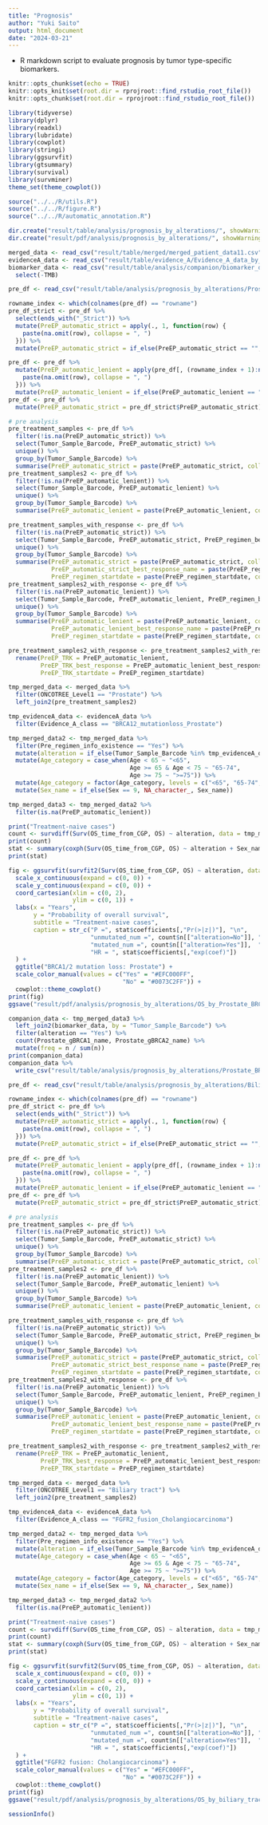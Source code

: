 ---
title: "Prognosis"
author: "Yuki Saito"
output: html_document
date: "2024-03-21"
---

- R markdown script to evaluate prognosis by tumor type-specific biomarkers.

```{r setup, include=FALSE, message=FALSE, warning=FALSE}
knitr::opts_chunk$set(echo = TRUE)
knitr::opts_knit$set(root.dir = rprojroot::find_rstudio_root_file())
knitr::opts_chunk$set(root.dir = rprojroot::find_rstudio_root_file())
```

```{r library, message=FALSE, warning=FALSE}
library(tidyverse)
library(dplyr)
library(readxl)
library(lubridate)
library(cowplot)
library(stringi)
library(ggsurvfit)
library(gtsummary)
library(survival)
library(survminer)
theme_set(theme_cowplot())
```

```{r source}
source("../../R/utils.R")
source("../../R/figure.R")
source("../../R/automatic_annotation.R")
```

```{r directory}
dir.create("result/table/analysis/prognosis_by_alterations/", showWarnings = FALSE)
dir.create("result/pdf/analysis/prognosis_by_alterations/", showWarnings = FALSE)
```

```{r read data}
merged_data <- read_csv("result/table/merged/merged_patient_data11.csv", na = "")
evidenceA_data <- read_csv("result/table/evidence_A/Evidence_A_data_by_alteration_with_treatment.csv") 
biomarker_data <- read_csv("result/table/analysis/companion/biomarker_data.csv", na = "") %>% 
  select(-TMB)
```

```{r BRCA prostate, message=FALSE, warning=FALSE, error=FALSE}
pre_df <- read_csv("result/table/analysis/prognosis_by_alterations/Prostate_BRCA_pre_treatment_data_automatic_annotation.csv", na = "")

rowname_index <- which(colnames(pre_df) == "rowname")
pre_df_strict <- pre_df %>% 
  select(ends_with("_Strict")) %>% 
  mutate(PreEP_automatic_strict = apply(., 1, function(row) {
    paste(na.omit(row), collapse = ", ")
  })) %>% 
  mutate(PreEP_automatic_strict = if_else(PreEP_automatic_strict == "", NA_character_, PreEP_automatic_strict))

pre_df <- pre_df %>%
  mutate(PreEP_automatic_lenient = apply(pre_df[, (rowname_index + 1):ncol(pre_df)], 1, function(row) {
    paste(na.omit(row), collapse = ", ")
  })) %>% 
  mutate(PreEP_automatic_lenient = if_else(PreEP_automatic_lenient == "", NA_character_, PreEP_automatic_lenient))
pre_df <- pre_df %>% 
  mutate(PreEP_automatic_strict = pre_df_strict$PreEP_automatic_strict)

# pre analysis
pre_treatment_samples <- pre_df %>% 
  filter(!is.na(PreEP_automatic_strict)) %>% 
  select(Tumor_Sample_Barcode, PreEP_automatic_strict) %>% 
  unique() %>% 
  group_by(Tumor_Sample_Barcode) %>% 
  summarise(PreEP_automatic_strict = paste(PreEP_automatic_strict, collapse = ", "))
pre_treatment_samples2 <- pre_df %>%
  filter(!is.na(PreEP_automatic_lenient)) %>% 
  select(Tumor_Sample_Barcode, PreEP_automatic_lenient) %>%
  unique() %>%
  group_by(Tumor_Sample_Barcode) %>%
  summarise(PreEP_automatic_lenient = paste(PreEP_automatic_lenient, collapse = ", "))

pre_treatment_samples_with_response <- pre_df %>% 
  filter(!is.na(PreEP_automatic_strict)) %>% 
  select(Tumor_Sample_Barcode, PreEP_automatic_strict, PreEP_regimen_best_response_name, PreEP_regimen_startdate) %>% 
  unique() %>% 
  group_by(Tumor_Sample_Barcode) %>% 
  summarise(PreEP_automatic_strict = paste(PreEP_automatic_strict, collapse = ", "),
            PreEP_automatic_strict_best_response_name = paste(PreEP_regimen_best_response_name, collapse = ", "),
            PreEP_regimen_startdate = paste(PreEP_regimen_startdate, collapse = ", "))
pre_treatment_samples2_with_response <- pre_df %>%
  filter(!is.na(PreEP_automatic_lenient)) %>% 
  select(Tumor_Sample_Barcode, PreEP_automatic_lenient, PreEP_regimen_best_response_name, PreEP_regimen_startdate) %>%
  unique() %>%
  group_by(Tumor_Sample_Barcode) %>%
  summarise(PreEP_automatic_lenient = paste(PreEP_automatic_lenient, collapse = ", "),
            PreEP_automatic_lenient_best_response_name = paste(PreEP_regimen_best_response_name, collapse = ", "),
            PreEP_regimen_startdate = paste(PreEP_regimen_startdate, collapse = ", "))

pre_treatment_samples2_with_response <- pre_treatment_samples2_with_response %>% 
  rename(PreEP_TRK = PreEP_automatic_lenient,
         PreEP_TRK_best_response = PreEP_automatic_lenient_best_response_name,
         PreEP_TRK_startdate = PreEP_regimen_startdate)

tmp_merged_data <- merged_data %>% 
  filter(ONCOTREE_Level1 == "Prostate") %>% 
  left_join2(pre_treatment_samples2)

tmp_evidenceA_data <- evidenceA_data %>% 
  filter(Evidence_A_class == "BRCA12_mutationloss_Prostate")

tmp_merged_data2 <- tmp_merged_data %>% 
  filter(Pre_regimen_info_existence == "Yes") %>% 
  mutate(alteration = if_else(Tumor_Sample_Barcode %in% tmp_evidenceA_data$Tumor_Sample_Barcode, "Yes", "No")) %>% 
  mutate(Age_category = case_when(Age < 65 ~ "<65",
                                  Age >= 65 & Age < 75 ~ "65-74",
                                  Age >= 75 ~ ">=75")) %>%
  mutate(Age_category = factor(Age_category, levels = c("<65", "65-74", ">=75"))) %>% 
  mutate(Sex_name = if_else(Sex == 9, NA_character_, Sex_name))

tmp_merged_data3 <- tmp_merged_data2 %>% 
  filter(is.na(PreEP_automatic_lenient))

print("Treatment-naive cases")
count <- survdiff(Surv(OS_time_from_CGP, OS) ~ alteration, data = tmp_merged_data3)
print(count)
stat <- summary(coxph(Surv(OS_time_from_CGP, OS) ~ alteration + Sex_name + Age_category, data = tmp_merged_data3))
print(stat)

fig <- ggsurvfit(survfit2(Surv(OS_time_from_CGP, OS) ~ alteration, data = tmp_merged_data3), size = 1) +
  scale_x_continuous(expand = c(0, 0)) +
  scale_y_continuous(expand = c(0, 0)) +
  coord_cartesian(xlim = c(0, 2),
                  ylim = c(0, 1)) +
  labs(x = "Years",
       y = "Probability of overall survival",
       subtitle = "Treatment-naive cases",
       caption = str_c("P =", stat$coefficients[,"Pr(>|z|)"], "\n",
                       "unmutated_num =", count$n[["alteration=No"]], "\n",
                       "mutated_num =", count$n[["alteration=Yes"]],  "\n",
                       "HR = ", stat$coefficients[,"exp(coef)"])
  ) +
  ggtitle("BRCA1/2 mutation loss: Prostate") +
  scale_color_manual(values = c("Yes" = "#EFC000FF",
                                "No" = "#0073C2FF")) + 
  cowplot::theme_cowplot()
print(fig)
ggsave("result/pdf/analysis/prognosis_by_alterations/OS_by_Prostate_BRCA12_mutationloss.pdf")

companion_data <- tmp_merged_data3 %>% 
  left_join2(biomarker_data, by = "Tumor_Sample_Barcode") %>% 
  filter(alteration == "Yes") %>% 
  count(Prostate_gBRCA1_name, Prostate_gBRCA2_name) %>% 
  mutate(freq = n / sum(n))
print(companion_data)
companion_data %>% 
  write_csv("result/table/analysis/prognosis_by_alterations/Prostate_BRCA_companion_data.csv", na = "")
```

```{r FGFR2 biliary tract, message=FALSE, warning=FALSE, error=FALSE}
pre_df <- read_csv("result/table/analysis/prognosis_by_alterations/Biliary_tract_FGFR2_fusion_pre_treatment_data_automatic_annotation.csv", na = "")

rowname_index <- which(colnames(pre_df) == "rowname")
pre_df_strict <- pre_df %>% 
  select(ends_with("_Strict")) %>% 
  mutate(PreEP_automatic_strict = apply(., 1, function(row) {
    paste(na.omit(row), collapse = ", ")
  })) %>% 
  mutate(PreEP_automatic_strict = if_else(PreEP_automatic_strict == "", NA_character_, PreEP_automatic_strict))

pre_df <- pre_df %>%
  mutate(PreEP_automatic_lenient = apply(pre_df[, (rowname_index + 1):ncol(pre_df)], 1, function(row) {
    paste(na.omit(row), collapse = ", ")
  })) %>% 
  mutate(PreEP_automatic_lenient = if_else(PreEP_automatic_lenient == "", NA_character_, PreEP_automatic_lenient))
pre_df <- pre_df %>% 
  mutate(PreEP_automatic_strict = pre_df_strict$PreEP_automatic_strict)

# pre analysis
pre_treatment_samples <- pre_df %>% 
  filter(!is.na(PreEP_automatic_strict)) %>% 
  select(Tumor_Sample_Barcode, PreEP_automatic_strict) %>% 
  unique() %>% 
  group_by(Tumor_Sample_Barcode) %>% 
  summarise(PreEP_automatic_strict = paste(PreEP_automatic_strict, collapse = ", "))
pre_treatment_samples2 <- pre_df %>%
  filter(!is.na(PreEP_automatic_lenient)) %>% 
  select(Tumor_Sample_Barcode, PreEP_automatic_lenient) %>%
  unique() %>%
  group_by(Tumor_Sample_Barcode) %>%
  summarise(PreEP_automatic_lenient = paste(PreEP_automatic_lenient, collapse = ", "))

pre_treatment_samples_with_response <- pre_df %>% 
  filter(!is.na(PreEP_automatic_strict)) %>% 
  select(Tumor_Sample_Barcode, PreEP_automatic_strict, PreEP_regimen_best_response_name, PreEP_regimen_startdate) %>% 
  unique() %>% 
  group_by(Tumor_Sample_Barcode) %>% 
  summarise(PreEP_automatic_strict = paste(PreEP_automatic_strict, collapse = ", "),
            PreEP_automatic_strict_best_response_name = paste(PreEP_regimen_best_response_name, collapse = ", "),
            PreEP_regimen_startdate = paste(PreEP_regimen_startdate, collapse = ", "))
pre_treatment_samples2_with_response <- pre_df %>%
  filter(!is.na(PreEP_automatic_lenient)) %>% 
  select(Tumor_Sample_Barcode, PreEP_automatic_lenient, PreEP_regimen_best_response_name, PreEP_regimen_startdate) %>%
  unique() %>%
  group_by(Tumor_Sample_Barcode) %>%
  summarise(PreEP_automatic_lenient = paste(PreEP_automatic_lenient, collapse = ", "),
            PreEP_automatic_lenient_best_response_name = paste(PreEP_regimen_best_response_name, collapse = ", "),
            PreEP_regimen_startdate = paste(PreEP_regimen_startdate, collapse = ", "))

pre_treatment_samples2_with_response <- pre_treatment_samples2_with_response %>% 
  rename(PreEP_TRK = PreEP_automatic_lenient,
         PreEP_TRK_best_response = PreEP_automatic_lenient_best_response_name,
         PreEP_TRK_startdate = PreEP_regimen_startdate)

tmp_merged_data <- merged_data %>% 
  filter(ONCOTREE_Level1 == "Biliary tract") %>% 
  left_join2(pre_treatment_samples2)

tmp_evidenceA_data <- evidenceA_data %>% 
  filter(Evidence_A_class == "FGFR2_fusion_Cholangiocarcinoma")

tmp_merged_data2 <- tmp_merged_data %>% 
  filter(Pre_regimen_info_existence == "Yes") %>% 
  mutate(alteration = if_else(Tumor_Sample_Barcode %in% tmp_evidenceA_data$Tumor_Sample_Barcode, "Yes", "No")) %>%
  mutate(Age_category = case_when(Age < 65 ~ "<65",
                                  Age >= 65 & Age < 75 ~ "65-74",
                                  Age >= 75 ~ ">=75")) %>%
  mutate(Age_category = factor(Age_category, levels = c("<65", "65-74", ">=75"))) %>% 
  mutate(Sex_name = if_else(Sex == 9, NA_character_, Sex_name))

tmp_merged_data3 <- tmp_merged_data2 %>% 
  filter(is.na(PreEP_automatic_lenient))

print("Treatment-naive cases")
count <- survdiff(Surv(OS_time_from_CGP, OS) ~ alteration, data = tmp_merged_data3)
print(count)
stat <- summary(coxph(Surv(OS_time_from_CGP, OS) ~ alteration + Sex_name + Age_category, data = tmp_merged_data3))
print(stat)

fig <- ggsurvfit(survfit2(Surv(OS_time_from_CGP, OS) ~ alteration, data = tmp_merged_data3), size = 1) +
  scale_x_continuous(expand = c(0, 0)) +
  scale_y_continuous(expand = c(0, 0)) +
  coord_cartesian(xlim = c(0, 2),
                  ylim = c(0, 1)) +
  labs(x = "Years",
       y = "Probability of overall survival",
       subtitle = "Treatment-naive cases",
       caption = str_c("P =", stat$coefficients[,"Pr(>|z|)"], "\n",
                       "unmutated_num =", count$n[["alteration=No"]], "\n",
                       "mutated_num =", count$n[["alteration=Yes"]],  "\n",
                       "HR = ", stat$coefficients[,"exp(coef)"])
  ) +
  ggtitle("FGFR2 fusion: Cholangiocarcinoma") +
  scale_color_manual(values = c("Yes" = "#EFC000FF",
                                "No" = "#0073C2FF")) + 
  cowplot::theme_cowplot()
print(fig) 
ggsave("result/pdf/analysis/prognosis_by_alterations/OS_by_biliary_tract_FGFR2_fusion.pdf")
```

```{r sessioninfo}
sessionInfo()
```

